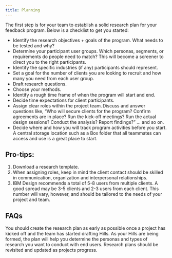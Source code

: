 ```yaml
---
title: Planning
---
```


<PageDescription>

The first step is for your team to establish a solid research plan for your
feedback program. Below is a checklist to get you started:

</PageDescription>

<Row className="bullets">
<Column colMd={7} colLg={7}>

- Identify the research objectives + goals of the program. What needs to be tested and why?
- Determine your participant user groups. Which personas, segments, or requirements do people need to match? This will become a screener to direct you to the right participants.
- Identify the specific industries (if any) participants should represent.
- Set a goal for the number of clients you are looking to recruit and how many you need from each user group.
- Draft research questions.
- Choose your methods.
- Identify a rough time frame of when the program will start and end.
- Decide time expectations for client participants.
- Assign clear roles within the project team. Discuss and answer questions like, “Who will secure clients for the program? Confirm agreements are in place? Run the kick-off meetings? Run the actual design sessions? Conduct the analysis? Report findings?” ... and so on.
- Decide where and how you will track program activities before you start. A central storage location such as a Box folder that all teammates can access and use is a great place to start.

</Column>
</Row>

## Pro-tips:

1. Download a research template.
2. When assigning roles, keep in mind the client contact should be skilled in communication, organization and interpersonal relationships.
3. IBM Design recommends a total of 5-8 users from multiple clients. A good spread may be 3-5 clients and 2-3 users from each client. This number will vary, however, and should be tailored to the needs of your project and team.

## FAQs

<Accordion>
  <AccordionItem
    className="bx--type-body-long-02"
    title="When should a team create their research plan?"
  >
    You should create the research plan as early as possible once a project has
    kicked off and the team has started drafting Hills. As your Hills are being
    formed, the plan will help you determine the personas and types of research
    you want to conduct with end users. Research plans should be revisited and
    updated as projects progress.
  </AccordionItem>
</Accordion>

<!-- ## Learn More

<Row className="resource-card-group">
<Column colMd={4} colLg={4} noGutterSm>
<ResourceCard
  title="IBM Watson Customer Engagement"
  aspectRatio="2:1"
  actionIcon="launch"
  href="#"
>

</ResourceCard>
</Column>
<Column colMd={4} colLg={4} noGutterSm>
<ResourceCard
  title="IBM Watson Health"
  aspectRatio="2:1"
  actionIcon="launch"
  href="#"
>

</ResourceCard>
</Column>
<Column colMd={4} colLg={4} noGutterSm>
<ResourceCard
  title="IBM Watson Cloud Research Activities"
  aspectRatio="2:1"
  actionIcon="launch"
  href="#"
>

</ResourceCard>
</Column>
</Row> -->
